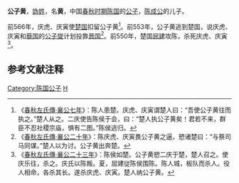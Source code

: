 {{模板:Infobox 先秦人物
|名称= 公子黄
|姓=[[妫姓|妫]]
|氏=
|名=黄
|字=
|别名=
|别字=
|谥号=
|时代=春秋
|国家=[[陈国|陈]] 
|身份=陈国公子
|出生=
|逝世=
|父=陈成公
|母=
|子女=
}}
'''公子黄'''，[[妫姓|妫姓]]，名'''黄'''，中国[[春秋时期|春秋时期]][[陈国|陈国]]的[[公子|公子]]，[[陈成公|陈成公]]的儿子。

前566年，庆虎、庆寅使[[楚国|楚国]]扣留公子黄<ref>《[[s:春秋左氏傳/襄公|春秋左氏傳·襄公七年]]》：陈人患楚。庆虎、庆寅谓楚人曰：“吾使公子黄往而执之。”楚人从之。二庆使告陈侯于会，曰：“楚人执公子黄矣！君若不来，群臣不忍社稷宗庙，惧有二图。”陈侯逃归。</ref>。前553年，公子黄逃到楚国，说庆虎、庆寅和[[蔡国|蔡国]]的[[公子燮|公子燮]]计划投靠[[晋国|晋国]]<ref>《[[s:春秋左氏傳/襄公|春秋左氏傳·襄公二十年]]》：陈庆虎、庆寅畏公子黄之逼，愬诸楚曰：“与蔡司马同谋。”楚人以为讨。公子黄出奔楚。</ref>。前550年，楚国[[屈建|屈建]]攻陈，杀死庆虎、庆寅<ref>《[[s:春秋左氏傳/襄公|春秋左氏傳·襄公二十三年]]》：陈侯如楚。公子黄愬二庆于楚，楚人召之。使庆乐往，杀之。庆氏以陈叛。夏，屈建従陈侯围陈。陈人城，板队而杀人。役人相命，各杀其长。遂杀庆虎、庆寅。楚人纳公子黄。</ref>。

==参考文献注释==
{{Reflist}}

[[Category:陈国公子|Category:陈国公子]]
[[Category:春秋政治人物|H]]